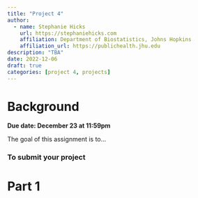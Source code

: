 ```yaml
---
title: "Project 4"
author: 
  - name: Stephanie Hicks
    url: https://stephaniehicks.com
    affiliation: Department of Biostatistics, Johns Hopkins
    affiliation_url: https://publichealth.jhu.edu
description: "TBA"
date: 2022-12-06
draft: true
categories: [project 4, projects]
---
```


# Background


**Due date: December 23 at 11:59pm**

The goal of this assignment is to... 

### To submit your project

# Part 1
